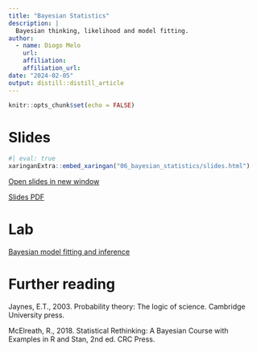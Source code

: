 ```yaml
---
title: "Bayesian Statistics"
description: |
  Bayesian thinking, likelihood and model fitting.
author:
  - name: Diogo Melo
    url: 
    affiliation: 
    affiliation_url:
date: "2024-02-05"
output: distill::distill_article
---
```


```r
knitr::opts_chunk$set(echo = FALSE)
```

# Slides

```r
#| eval: true
xaringanExtra::embed_xaringan("06_bayesian_statistics/slides.html")
```
[Open slides in new window](06_bayesian_statistics/slides.html)

[Slides PDF](06_bayesian_statistics/06_bayesian_statistics.pdf)

# Lab

[Bayesian model fitting and inference](06_bayesian_statistics/ModelFittingTutorial.html)


# Further reading

Jaynes, E.T., 2003. Probability theory: The logic of science. Cambridge University press.

McElreath, R., 2018. Statistical Rethinking: A Bayesian Course with Examples in R and Stan, 2nd ed. CRC Press.





